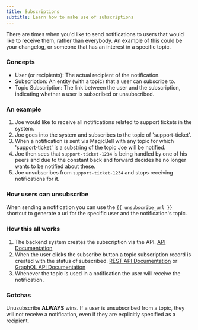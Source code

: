```yaml
---
title: Subscriptions
subtitle: Learn how to make use of subscriptions
---
```


There are times when you'd like to send notifications to users that would like to receive them, rather than everybody. An example of this could be your changelog, or someone that has an interest in a specific topic.

### Concepts

- User (or recipients): The actual recipient of the notification.
- Subscription: An entity (with a topic) that a user can subscribe to.
- Topic Subscription: The link between the user and the subscription, indicating whether a user is subscribed or unsubscribed.

### An example

1. Joe would like to receive all notifications related to support tickets in the system.
2. Joe goes into the system and subscribes to the topic of 'support-ticket'.
3. When a notification is sent via MagicBell with any topic for which 'support-ticket' is a substring of the topic Joe will be notified.
4. Joe then sees that `support-ticket-1234` is being handled by one of his peers and due to the constant back and forward decides he no longer wants to be notified about these.
5. Joe unsubscribes from `support-ticket-1234` and stops receiving notifications for it.

### How users can unsubscribe

When sending a notification you can use the `{{ unsubscribe_url }}` shortcut to generate a url for the specific user and the notification's topic.

### How this all works

1. The backend system creates the subscription via the API. [API Documentation](/docs/graphql-api/reference#create-subscription)
2. When the user clicks the subscribe button a topic subscription record is created with the status of subscribed. [REST API Documentation](/docs/rest-api/reference#update-topic-subscription) or [GraphQL API Documentation](/docs/graphql-api/reference#update-a-user's-subscription-status-to-a-topic)
3. Whenever the topic is used in a notification the user will receive the notification.

### Gotchas

Unusubscribe **ALWAYS** wins. If a user is unsubscribed from a topic, they will not receive a notification, even if they are explicitly specified as a recipient.
